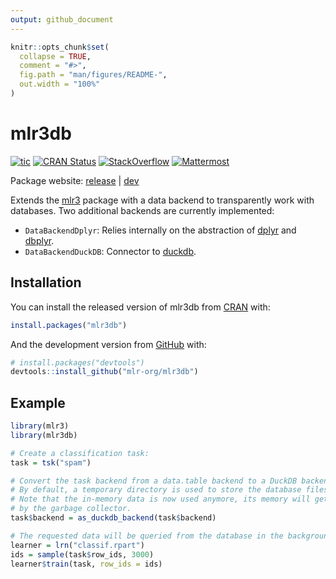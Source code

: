 ```yaml
---
output: github_document
---
```


```r
knitr::opts_chunk$set(
  collapse = TRUE,
  comment = "#>",
  fig.path = "man/figures/README-",
  out.width = "100%"
)
```

# mlr3db

<!-- badges: start -->
[![tic](https://github.com/mlr-org/mlr3db/workflows/tic/badge.svg?branch=main)](https://github.com/mlr-org/mlr3db/actions)
[![CRAN Status](https://www.r-pkg.org/badges/version-ago/mlr3db)](https://cran.r-project.org/package=mlr3db)
[![StackOverflow](https://img.shields.io/badge/stackoverflow-mlr3-orange.svg)](https://stackoverflow.com/questions/tagged/mlr3)
[![Mattermost](https://img.shields.io/badge/chat-mattermost-orange.svg)](https://lmmisld-lmu-stats-slds.srv.mwn.de/mlr_invite/)
<!-- badges: end -->

Package website: [release](https://mlr3db.mlr-org.com/) | [dev](https://mlr3db.mlr-org.com/dev/)

Extends the [mlr3](https://mlr3.mlr-org.com/) package with a data backend to transparently work with databases.
Two additional backends are currently implemented:

* `DataBackendDplyr`: Relies internally on the abstraction of [dplyr](https://dplyr.tidyverse.org/) and [dbplyr](https://dbplyr.tidyverse.org/).
* `DataBackendDuckDB`: Connector to [duckdb](https://cran.r-project.org/package=duckdb).

## Installation

You can install the released version of mlr3db from [CRAN](https://CRAN.R-project.org) with:

```r
install.packages("mlr3db")
```

And the development version from [GitHub](https://github.com/) with:

```r
# install.packages("devtools")
devtools::install_github("mlr-org/mlr3db")
```

## Example

```r
library(mlr3)
library(mlr3db)

# Create a classification task:
task = tsk("spam")

# Convert the task backend from a data.table backend to a DuckDB backend.
# By default, a temporary directory is used to store the database files.
# Note that the in-memory data is now used anymore, its memory will get freed
# by the garbage collector.
task$backend = as_duckdb_backend(task$backend)

# The requested data will be queried from the database in the background:
learner = lrn("classif.rpart")
ids = sample(task$row_ids, 3000)
learner$train(task, row_ids = ids)
```

